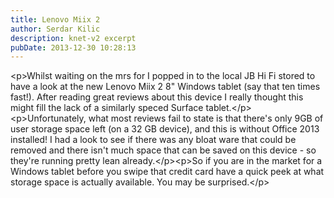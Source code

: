 ```yaml
---
title: Lenovo Miix 2
author: Serdar Kilic
description: knet-v2 excerpt
pubDate: 2013-12-30 10:28:13
---
```


&lt;p&gt;Whilst waiting on the mrs for I popped in to the local JB Hi Fi stored to have a look at the new Lenovo Miix 2 8" Windows tablet (say that ten times fast!). After reading great reviews about this device I really thought this might fill the lack of a similarly speced Surface tablet.&lt;/p&gt;&lt;p&gt;Unfortunately, what most reviews fail to state is that there's only 9GB of user storage space left (on a 32 GB device), and this is without Office 2013 installed! I had a look to see if there was any bloat ware that could be removed and there isn't much space that can be saved on this device - so they're running pretty lean already.&lt;/p&gt;&lt;p&gt;So if you are in the market for a Windows tablet before you swipe that credit card have a quick peek at what storage space is actually available. You may be surprised.&lt;/p&gt;